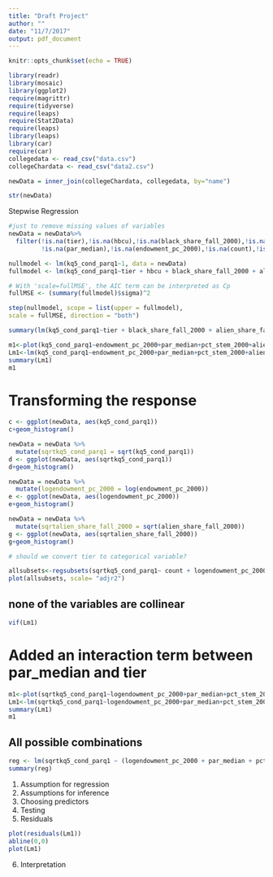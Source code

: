 ```yaml
---
title: "Draft Project"
author: ""
date: "11/7/2017"
output: pdf_document
---
```



```r
knitr::opts_chunk$set(echo = TRUE)
```

```r
library(readr)
library(mosaic)
library(ggplot2)
require(magrittr)
require(tidyverse)
require(leaps)
require(Stat2Data)
require(leaps)
library(leaps)
library(car)
require(car)
collegedata <- read_csv("data.csv")
collegeChardata <- read_csv("data2.csv")
```

```r
newData = inner_join(collegeChardata, collegedata, by="name")

str(newData)

```

Stepwise Regression
```r
#just to remove missing values of variables 
newData = newData%>%
  filter(!is.na(tier),!is.na(hbcu),!is.na(black_share_fall_2000),!is.na(alien_share_fall_2000),!is.na(pct_stem_2000),
         !is.na(par_median),!is.na(endowment_pc_2000),!is.na(count),!is.na(kq5_cond_parq1))

nullmodel <- lm(kq5_cond_parq1~1, data = newData)
fullmodel <- lm(kq5_cond_parq1~tier + hbcu + black_share_fall_2000 + alien_share_fall_2000 + pct_stem_2000 + par_median + endowment_pc_2000 + count, data = newData)

# With 'scale=fullMSE', the AIC term can be interpreted as Cp
fullMSE <- (summary(fullmodel)$sigma)^2

step(nullmodel, scope = list(upper = fullmodel),
scale = fullMSE, direction = "both")
```

```r
summary(lm(kq5_cond_parq1~tier + black_share_fall_2000 + alien_share_fall_2000 + pct_stem_2000 + par_median + endowment_pc_2000, data = newData))
```



```r
m1<-plot(kq5_cond_parq1~endowment_pc_2000+par_median+pct_stem_2000+alien_share_fall_2000+ black_share_fall_2000+ tier, data= newData)
Lm1<-lm(kq5_cond_parq1~endowment_pc_2000+par_median+pct_stem_2000+alien_share_fall_2000+ black_share_fall_2000+ tier, data= newData)
summary(Lm1)
m1
```

# Transforming the response

```r
c <- ggplot(newData, aes(kq5_cond_parq1))
c+geom_histogram()

newData = newData %>%
  mutate(sqrtkq5_cond_parq1 = sqrt(kq5_cond_parq1))
d <- ggplot(newData, aes(sqrtkq5_cond_parq1))
d+geom_histogram()

newData = newData %>%
  mutate(logendowment_pc_2000 = log(endowment_pc_2000))
e <- ggplot(newData, aes(logendowment_pc_2000))
e+geom_histogram()

newData = newData %>%
  mutate(sqrtalien_share_fall_2000 = sqrt(alien_share_fall_2000))
g <- ggplot(newData, aes(sqrtalien_share_fall_2000))
g+geom_histogram()

# should we convert tier to categorical variable?


```


```r
allsubsets<-regsubsets(sqrtkq5_cond_parq1~ count + logendowment_pc_2000+par_median+pct_stem_2000+sqrtalien_share_fall_2000+ black_share_fall_2000 +hbcu+ tier, data=newData)
plot(allsubsets, scale= "adjr2")

```

## none of the variables are collinear
```r
vif(Lm1)
```

# Added an interaction term between par_median and tier
```r
m1<-plot(sqrtkq5_cond_parq1~logendowment_pc_2000+par_median+pct_stem_2000+sqrtalien_share_fall_2000+ black_share_fall_2000+ tier +par_median*tier, data= newData)
Lm1<-lm(sqrtkq5_cond_parq1~logendowment_pc_2000+par_median+pct_stem_2000+sqrtalien_share_fall_2000+ black_share_fall_2000+ tier +par_median*tier, data= newData)
summary(Lm1)
m1
```


## All possible combinations
```r
reg <- lm(sqrtkq5_cond_parq1 ~ (logendowment_pc_2000 + par_median + pct_stem_2000+sqrtalien_share_fall_2000+black_share_fall_2000+tier)^4, data=newData)
summary(reg)
```


1. Assumption for regression
2. Assumptions for inference
3. Choosing predictors
4. Testing 
5. Residuals
```r
plot(residuals(Lm1))
abline(0,0)
plot(Lm1)
```
6. Interpretation 

